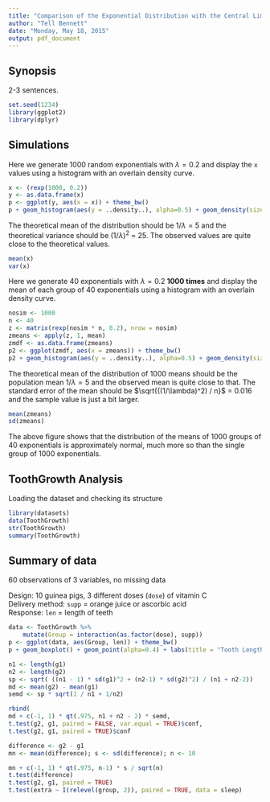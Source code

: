 ```yaml
---
title: "Comparison of the Exponential Distribution with the Central Limit Theorem"
author: "Tell Bennett"
date: "Monday, May 18, 2015"
output: pdf_document
---
```


Synopsis
--------

2-3 sentences.


```r
set.seed(1234)
library(ggplot2)
library(dplyr)
```


Simulations
-----------

Here we generate 1000 random exponentials with $\lambda = 0.2$ and display the `x` values using a histogram with an overlain density curve.  
```r
x <- (rexp(1000, 0.2))
y <- as.data.frame(x)
p <- ggplot(y, aes(x = x)) + theme_bw()
p + geom_histogram(aes(y = ..density..), alpha=0.5) + geom_density(size = 0.5, alpha = 0.2) + geom_vline(xintercept = 5, size = 0.5) + labs(title = "1000 random exponentials")
```

\medskip

The theoretical mean of the distribution should be $1/\lambda = 5$ and the theoretical variance should be $(1/\lambda)^2$ = 25. The observed values are quite close to the theoretical values.
```r
mean(x)
var(x)
```
\medskip


Here we generate 40 exponentials with $\lambda = 0.2$ __1000 times__ and display the mean of each group of 40 exponentials using a histogram with an overlain density curve.  
```r
nosim <- 1000
n <- 40
z <- matrix(rexp(nosim * n, 0.2), nrow = nosim)
zmeans <- apply(z, 1, mean)
zmdf <- as.data.frame(zmeans)
p2 <- ggplot(zmdf, aes(x = zmeans)) + theme_bw()
p2 + geom_histogram(aes(y = ..density..), alpha=0.5) + geom_density(size = 0.5, alpha = 0.2) + geom_vline(xintercept = 5, size = 0.5) + labs(title = "1000 means of 40 random exponentials")
```

\medskip

The theoretical mean of the distribution of 1000 means should be the population mean $1/\lambda = 5$ and the observed mean is quite close to that. The standard error of the mean should be $\sqrt{((1/\lambda)^2) / n}$ = 0.016 and the sample value is just a bit larger.
```r
mean(zmeans)
sd(zmeans)
```

\medskip

The above figure shows that the distribution of the means of 1000 groups of 40 exponentials is approximately normal, much more so than the single group of 1000 exponentials.

 



ToothGrowth Analysis
--------------------

Loading the dataset and checking its structure
```r
library(datasets)
data(ToothGrowth)
str(ToothGrowth)
summary(ToothGrowth)
```

Summary of data
---------------

60 observations of 3 variables, no missing data

Design: 10 guinea pigs, 3 different doses (`dose`) of vitamin C  
Delivery method: `supp` = orange juice or ascorbic acid  
Response: `len` = length of teeth  

```r
data <- ToothGrowth %>%
    mutate(Group = interaction(as.factor(dose), supp))
p <- ggplot(data, aes(Group, len)) + theme_bw()
p + geom_boxplot() + geom_point(alpha=0.4) + labs(title = "Tooth Length by Dose and Delivery Method", y = "Tooth Length")
```

```r
n1 <- length(g1)
n2 <- length(g2)
sp <- sqrt( ((n1 - 1) * sd(g1)^2 + (n2-1) * sd(g2)^2) / (n1 + n2-2))
md <- mean(g2) - mean(g1)
semd <- sp * sqrt(1 / n1 + 1/n2)

rbind(
md + c(-1, 1) * qt(.975, n1 + n2 - 2) * semd,  
t.test(g2, g1, paired = FALSE, var.equal = TRUE)$conf,
t.test(g2, g1, paired = TRUE)$conf

difference <- g2 - g1
mn <- mean(difference); s <- sd(difference); n <- 10

mn + c(-1, 1) * qt(.975, n-1) * s / sqrt(n)
t.test(difference)
t.test(g2, g1, paired = TRUE)
t.test(extra ~ I(relevel(group, 2)), paired = TRUE, data = sleep)
```




